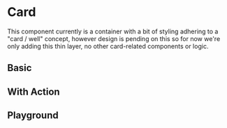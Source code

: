 
# Card

This component currently is a container with a bit of styling adhering to a "card / well" concept, however design is pending on this so for now we're only adding this thin layer, no other card-related components or logic.

## Basic

<Canvas>
    <Story id="to-update-card--basic" />
</Canvas>

## With Action

<Canvas>
    <Story id="to-update-card--with-action-horizontal" />
</Canvas>

## Playground

<Primary />

<ArgsTable story={PRIMARY_STORY} />
